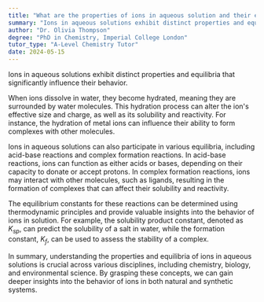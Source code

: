 ```yaml
---
title: "What are the properties of ions in aqueous solution and their equilibria?"
summary: "Ions in aqueous solutions exhibit distinct properties and equilibria that influence their behavior significantly. Understanding these characteristics is essential for studying chemical interactions in solution."
author: "Dr. Olivia Thompson"
degree: "PhD in Chemistry, Imperial College London"
tutor_type: "A-Level Chemistry Tutor"
date: 2024-05-15
---
```


Ions in aqueous solutions exhibit distinct properties and equilibria that significantly influence their behavior.

When ions dissolve in water, they become hydrated, meaning they are surrounded by water molecules. This hydration process can alter the ion's effective size and charge, as well as its solubility and reactivity. For instance, the hydration of metal ions can influence their ability to form complexes with other molecules.

Ions in aqueous solutions can also participate in various equilibria, including acid-base reactions and complex formation reactions. In acid-base reactions, ions can function as either acids or bases, depending on their capacity to donate or accept protons. In complex formation reactions, ions may interact with other molecules, such as ligands, resulting in the formation of complexes that can affect their solubility and reactivity.

The equilibrium constants for these reactions can be determined using thermodynamic principles and provide valuable insights into the behavior of ions in solution. For example, the solubility product constant, denoted as $K_{sp}$, can predict the solubility of a salt in water, while the formation constant, $K_{f}$, can be used to assess the stability of a complex.

In summary, understanding the properties and equilibria of ions in aqueous solutions is crucial across various disciplines, including chemistry, biology, and environmental science. By grasping these concepts, we can gain deeper insights into the behavior of ions in both natural and synthetic systems.
    
